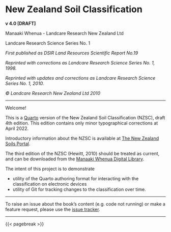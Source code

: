 # New Zealand Soil Classification {.unnumbered}

**v 4.0 \[DRAFT\]**

Manaaki Whenua - Landcare Research New Zealand Ltd

Landcare Research Science Series No. 1

*First published as DSIR Land Resources Scientific Report No.19*

*Reprinted with corrections as Landcare Research Science Series No. 1, 1998.*

*Reprinted with updates and corrections as Landcare Research Science Series No. 1, 2010.*

*© Landcare Research New Zealand Ltd 2010*

------------------------------------------------------------------------

Welcome!

This is a [Quarto](https://quarto.org) version of the New Zealand Soil Classification (NZSC), draft 4th edition. This edition contains only minor typographical corrections at April 2022.

Introductory information about the NZSC is available at [The New Zealand Soils Portal](https://soils.landcareresearch.co.nz/topics/soil-classification/nzsc/).

The third edition of the NZSC (Hewitt, 2010) should be treated as current, and can be downloaded from the [Manaaki Whenua Digital Library](http://doi.org/10.7931/DL1-LRSS-1-2010).

The intent of this project is to demonstrate

-   utility of the Quarto authoring format for interacting with the classification on electronic devices
-   utility of Git for tracking changes to the classification over time.

------------------------------------------------------------------------

To raise an issue about the book's content (e.g. code not running) or make a feature request, please use the [issue tracker](https://github.com/manaakiwhenua/nzsc_quarto/issues).

------------------------------------------------------------------------

{{< pagebreak >}}
